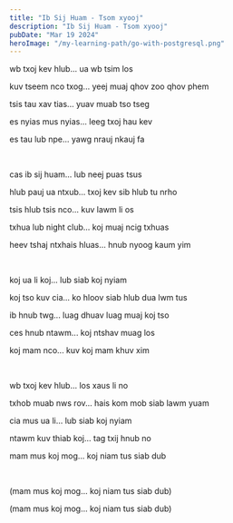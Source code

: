 ```yaml
---
title: "Ib Sij Huam - Tsom xyooj"
description: "Ib Sij Huam - Tsom xyooj"
pubDate: "Mar 19 2024"
heroImage: "/my-learning-path/go-with-postgresql.png"
---
```


wb txoj kev hlub... ua wb tsim los

kuv tseem nco txog... yeej muaj qhov zoo qhov phem

tsis tau xav tias... yuav muab tso tseg

es nyias mus nyias... leeg txoj hau kev

es tau lub npe... yawg nrauj nkauj fa

<br />

cas ib sij huam... lub neej puas tsus

hlub pauj ua ntxub... txoj kev sib hlub tu nrho

tsis hlub tsis nco... kuv lawm li os

txhua lub night club... koj muaj ncig txhuas

heev tshaj ntxhais hluas... hnub nyoog kaum yim

<br />

koj ua li koj... lub siab koj nyiam

koj tso kuv cia... ko hloov siab hlub dua lwm tus

ib hnub twg... luag dhuav luag muaj koj tso

ces hnub ntawm... koj ntshav muag los

koj mam nco... kuv koj mam khuv xim

<br />

wb txoj kev hlub... los xaus li no

txhob muab nws rov... hais kom mob siab lawm yuam

cia mus ua li... lub siab koj nyiam

ntawm kuv thiab koj... tag txij hnub no

mam mus koj mog... koj niam tus siab dub

<br />

(mam mus koj mog... koj niam tus siab dub)

(mam mus koj mog... koj niam tus siab dub)
